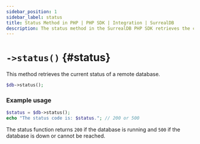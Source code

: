 ```yaml
---
sidebar_position: 1
sidebar_label: status
title: Status Method in PHP | PHP SDK | Integration | SurrealDB
description: The status method in the SurrealDB PHP SDK retrieves the current status of a remote database.
---
```



# `->status()` {#status}

This method retrieves the current status of a remote database.

```php title="Method Syntax"
$db->status();
```

### Example usage
```php
$status = $db->status();
echo "The status code is: $status."; // 200 or 500
```

The status function returns `200` if the database is running and `500` if the database is down or cannot be reached.
